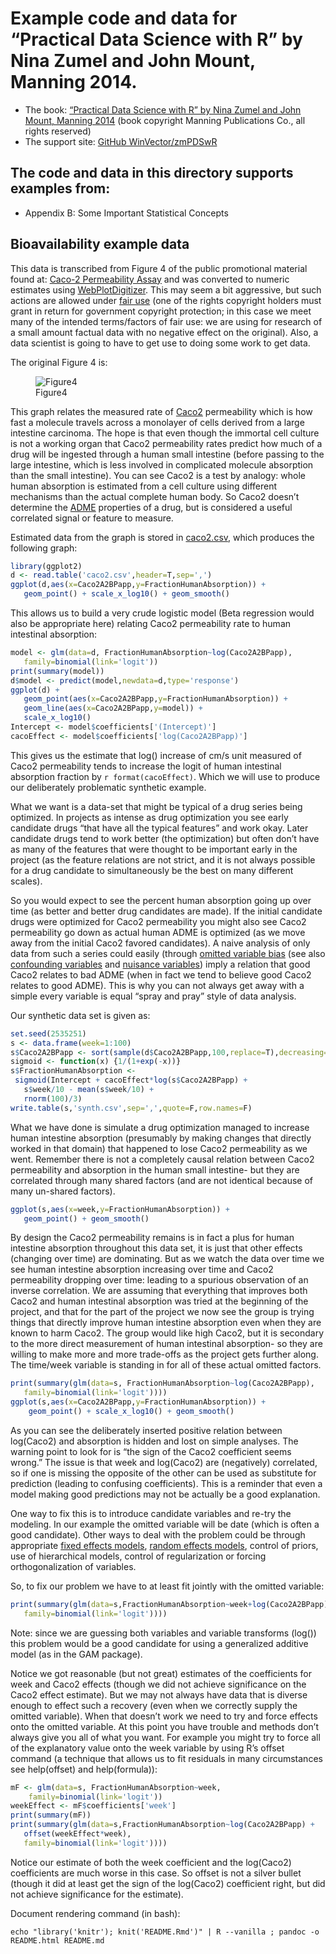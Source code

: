 
# Example code and data for "Practical Data Science with R" by Nina Zumel and John Mount, Manning 2014.


 * The book: ["Practical Data Science with R" by Nina Zumel and John Mount, Manning 2014](http://affiliate.manning.com/idevaffiliate.php?id=1273_360) (book copyright Manning Publications Co., all rights reserved)
 * The support site: [GitHub WinVector/zmPDSwR](https://github.com/WinVector/zmPDSwR)


## The code and data in this directory supports examples from:
 * Appendix B: Some Important Statistical Concepts

## Bioavailability example data

This data is transcribed from Figure 4 of the public promotional material found at: [Caco-2 Permeability Assay](http://www.cyprotex.com/admepk/in-vitro-permeability/caco-2-permeability/) and was converted to numeric estimates using [WebPlotDigitizer](http://arohatgi.info/WebPlotDigitizer/).  This may seem a bit aggressive, but such actions are allowed under [fair use](http://en.wikipedia.org/wiki/Fair_use) (one of the rights copyright holders must grant in return for government copyright protection; in this case we meet many of the intended terms/factors of fair use:  we are using for research of a small amount factual data with no negative effect on the original).  Also, a data scientist is going to have to get use to doing some work to get data.

The original Figure 4 is:

![Figure4](Figure4.gif)

This graph relates the measured rate of [Caco2](http://en.wikipedia.org/wiki/Caco-2) permeability which is how fast a molecule travels across a monolayer of cells derived from a large intestine carcinoma.  The hope is that even though the immortal cell culture is not a working organ that Caco2 permeability rates predict how much of a drug will be ingested through a human small intestine (before passing to the large intestine, which is less involved in complicated molecule absorption than the small intestine).  You can see Caco2 is a test by analogy: whole human absorption is estimated from a cell culture using different mechanisms than the actual complete human body.  So Caco2 doesn't determine the [ADME](http://en.wikipedia.org/wiki/ADME) properties of a drug, but is considered a useful correlated signal or feature to measure.

Estimated data from the graph is stored in [caco2.csv](caco2.csv), which produces the following graph:

```r
library(ggplot2)
d <- read.table('caco2.csv',header=T,sep=',')
ggplot(d,aes(x=Caco2A2BPapp,y=FractionHumanAbsorption)) +
   geom_point() + scale_x_log10() + geom_smooth()
```

This allows us to build a very crude logistic model (Beta regression would also be appropriate here) relating Caco2 permeability rate to human intestinal absorption:

```r
model <- glm(data=d, FractionHumanAbsorption~log(Caco2A2BPapp),
   family=binomial(link='logit'))
print(summary(model))
d$model <- predict(model,newdata=d,type='response')
ggplot(d) +
   geom_point(aes(x=Caco2A2BPapp,y=FractionHumanAbsorption)) + 
   geom_line(aes(x=Caco2A2BPapp,y=model)) +
   scale_x_log10()
Intercept <- model$coefficients['(Intercept)']
cacoEffect <- model$coefficients['log(Caco2A2BPapp)']
```

This gives us the estimate that log() increase of cm/s unit measured of Caco2 permeability tends to increase the logit of human intestinal absorption fraction by `r format(cacoEffect)`.  Which we will use to produce our deliberately problematic synthetic example.

What we want is a data-set that might be typical of a drug series being optimized.  In projects as intense as drug optimization you see early candidate drugs "that have all the typical features" and work okay.  Later candidate drugs tend to work better (the optimization) but often don't have as many of the features that were thought to be important early in the project (as the feature relations are not strict, and it is not always possible for a drug candidate to simultaneously be the best on many different scales).

So you would expect to see the percent human absorption going up over time (as better and better drug candidates are made).  If the initial candidate drugs were optimized for Caco2 permeability you might also see Caco2 permeability go down as actual human ADME is optimized (as we move away from the initial Caco2 favored candidates).  A naive analysis of only data from such a series could easily (through [omitted variable bias](http://en.wikipedia.org/wiki/Omitted-variable_bias) (see also [confounding variables](http://en.wikipedia.org/wiki/Confounding_variable) and [nuisance variables](http://en.wikipedia.org/wiki/Nuisance_variable)) imply a relation that good Caco2 relates to bad ADME (when in fact we tend to believe good Caco2 relates to good ADME).  This is why you can not always get away with a simple every variable is equal "spray and pray" style of data analysis.


Our synthetic data set is given as:
```r
set.seed(2535251)
s <- data.frame(week=1:100)
s$Caco2A2BPapp <- sort(sample(d$Caco2A2BPapp,100,replace=T),decreasing=T)
sigmoid <- function(x) {1/(1+exp(-x))}
s$FractionHumanAbsorption <- 
 sigmoid(Intercept + cacoEffect*log(s$Caco2A2BPapp) + 
   s$week/10 - mean(s$week/10) +
   rnorm(100)/3)
write.table(s,'synth.csv',sep=',',quote=F,row.names=F)
```

What we have done is simulate a drug optimization managed to increase human intestine absorption (presumably by making changes that directly worked in that domain) that happened to lose Caco2 permeability as we went.  Remember there is not a completely causal relation between Caco2 permeability and absorption in the human small intestine- but they are correlated through many shared factors (and are not identical because of many un-shared factors).

```r
ggplot(s,aes(x=week,y=FractionHumanAbsorption)) +
   geom_point() + geom_smooth()
```

By design the Caco2 permeability remains is in fact a plus for human intestine absorption throughout this data set, it is just that other effects (changing over time) are dominating.  But as we watch the data over time we see human intestine absorption increasing over time and Caco2 permeability dropping over time: leading to a spurious observation of an inverse correlation.
We are assuming that everything that improves both Caco2 and human intestinal absorption was tried at the beginning of the project, and that for the part of the project we now see the group is trying things that directly improve human intestine absorption even when they are known to harm Caco2.  The group would like high Caco2, but it is secondary to the more direct measurement of human intestinal absorption- so they are willing to make more and more trade-offs as the project gets further along.  The time/week variable is standing in for all of these actual omitted factors.


```r
print(summary(glm(data=s, FractionHumanAbsorption~log(Caco2A2BPapp),
   family=binomial(link='logit'))))
ggplot(s,aes(x=Caco2A2BPapp,y=FractionHumanAbsorption)) +
    geom_point() + scale_x_log10() + geom_smooth()
```

As you can see the deliberately inserted positive relation between log(Caco2) and absorption is hidden and lost on simple analyses.  The warning point to look for is "the sign of the Caco2 coefficient seems wrong."  The issue is that week and log(Caco2) are (negatively) correlated, so if one is missing the opposite of the other can be used as substitute for prediction (leading to confusing coefficients).  This is a reminder that even a model making good predictions may not be actually be a good explanation.

One way to fix this is to introduce candidate variables and re-try the modeling.  In our example the omitted variable will be date (which is often a good candidate).  Other ways to deal with the problem could be through appropriate [fixed effects models](http://en.wikipedia.org/wiki/Fixed_effects_model), [random effects models](http://en.wikipedia.org/wiki/Random_effects_model), control of priors, use of hierarchical models, control of regularization or forcing orthogonalization of variables.

So, to fix our problem we have to at least fit jointly with the omitted variable:

```r
print(summary(glm(data=s,FractionHumanAbsorption~week+log(Caco2A2BPapp),
   family=binomial(link='logit'))))
```
Note: since we are guessing both variables and variable transforms (log()) this problem would be a good candidate for using a generalized additive model (as in the GAM package).

Notice we got reasonable (but not great) estimates of the coefficients for week and Caco2 effects (though we did not achieve significance on the Caco2 effect estimate).  But we may not always have data that is diverse enough to effect such a recovery (even when we correctly supply the omitted variable).  When that doesn't work we need to try and force effects onto the omitted variable.  At this point you have trouble and methods don't always give you all of what you want.  For example you might try to force all of the explanatory value onto the week variable by using R's offset command (a technique that allows us to fit residuals in many circumstances see help(offset) and help(formula)):

```r
mF <- glm(data=s, FractionHumanAbsorption~week,
    family=binomial(link='logit'))
weekEffect <- mF$coefficients['week']
print(summary(mF))
print(summary(glm(data=s,FractionHumanAbsorption~log(Caco2A2BPapp) +
   offset(weekEffect*week),
   family=binomial(link='logit'))))
```

Notice our estimate of both the week coefficient and the log(Caco2) coefficients are much worse in this case.  So offset is not a silver bullet (though it did at least get the sign of the log(Caco2) coefficient right, but did not achieve significance for the estimate).


Document rendering command (in bash):
```
echo "library('knitr'); knit('README.Rmd')" | R --vanilla ; pandoc -o README.html README.md
```